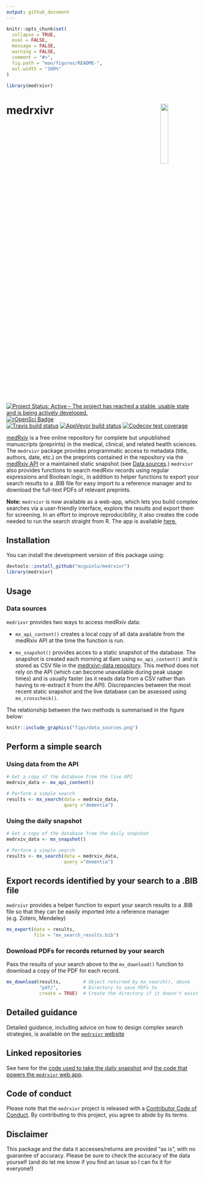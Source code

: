 ```yaml
---
output: github_document
---
```


<!-- README.md is generated from README.Rmd. Please edit that file -->

```r
knitr::opts_chunk$set(
  collapse = TRUE,
  eval = FALSE,
  message = FALSE,
  warning = FALSE,
  comment = "#>",
  fig.path = "man/figures/README-",
  out.width = "100%"
)

library(medrxivr)
```

# medrxivr <img src="man/figures/hex-medrxivr.png" align="right" width="20%" height="20%" />


<!-- badges: start -->
[![Project Status: Active – The project has reached a stable, usable state and is being actively developed.](https://www.repostatus.org/badges/latest/active.svg)](https://www.repostatus.org/#active)
[![rOpenSci Badge](https://badges.ropensci.org/380_status.svg)](https://github.com/ropensci/software-review/issues/380)
<br>
[![Travis build status](https://travis-ci.com/mcguinlu/medrxivr.svg?branch=master)](https://travis-ci.com/mcguinlu/medrxivr)
[![AppVeyor build status](https://ci.appveyor.com/api/projects/status/github/mcguinlu/medrxivr?branch=master&svg=true)](https://ci.appveyor.com/project/mcguinlu/medrxivr)
[![Codecov test coverage](https://codecov.io/gh/mcguinlu/medrxivr/branch/master/graph/badge.svg)](https://codecov.io/gh/mcguinlu/medrxivr?branch=master)
<!-- badges: end -->

[medRxiv](https://www.medrxiv.org/) is a free online repository for complete but unpublished manuscripts (preprints) in the medical, clinical, and related health sciences. The `medrxivr` package provides programmatic access to metadata (title, authors, date, etc.) on the preprints contained in the repository via the [medRxiv API](https://api.biorxiv.org/) or a maintained static snapshot (see [Data sources](#data-sources).) `medrxivr` also provides functions to search medRxiv records using regular expressions and Boolean logic, in addition to helper functions to export your search results to a .BIB file for easy import to a reference manager and to download the full-text PDFs of relevant preprints.

__Note:__ `medrxivr` is now available as a web-app, which lets you build complex searches via a user-friendly interface, explore the results and export them for screening. In an effort to improve reproducibility, it also creates the code needed to run the search straight from R. The app is available [here.](https://mcguinlu.shinyapps.io/medrxivr/)

## Installation

You can install the development version of this package using:

``` r
devtools::install_github("mcguinlu/medrxivr")
library(medrxivr)
```

## Usage

### Data sources

`medrixvr` provides two ways to access medRxiv data:  

  - `mx_api_content()` creates a local copy of all data available from the medRxiv API at the time the function is run.
  
  - `mx_snapshot()` provides acces to a static snapshot of the database. The snapshot is created each morning at 6am using `mx_api_content()` and is stored as CSV file in the [medrxivr-data repository](https://github.com/mcguinlu/medrxivr-data). This method does not rely on the API (which can become unavailable during peak usage times) and is usually faster (as it reads data from a CSV rather than having to re-extract it from the API). Discrepancies between the most recent static snapshot and the live database can be assessed using `mx_crosscheck()`.
  
The relationship between the two methods is summarised in the figure below:
  
``` r

knitr::include_graphics("figs/data_sources.png")
```
  
## Perform a simple search

### Using data from the API

``` r

# Get a copy of the database from the live API
medrxiv_data <- mx_api_content()

# Perform a simple search
results <- mx_search(data = medrxiv_data,
                     query ="dementia")

```

### Using the daily snapshot

``` r

# Get a copy of the database from the daily snapshot
medrxiv_data <- mx_snapshot()

# Perform a simple search
results <- mx_search(data = medrxiv_data,
                     query ="dementia")

```

## Export records identified by your search to a .BIB file

`medrxivr` provides a helper function to export your search results to a .BIB file so that they can be easily imported into a reference manager (e.g. Zotero, Mendeley)

```r

mx_export(data = results,
          file = "mx_search_results.bib")

```

### Download PDFs for records returned by your search

Pass the results of your search above to the `mx_download()` function to download a copy of the PDF for each record.

```r

mx_download(results,        # Object returned by mx_search(), above
            "pdf/",         # Directory to save PDFs to 
            create = TRUE)  # Create the directory if it doesn't exist

```

## Detailed guidance

Detailed guidance, including advice on how to design complex search strategies, is available on the [`medrxivr` website](https://mcguinlu.github.io/medrxivr/)

## Linked repositories

See here for the [code used to take the daily snapshot](https://github.com/mcguinlu/medrxivr-data) and [the code that powers the `medrxivr` web app](https://github.com/mcguinlu/medrxivr-app).

## Code of conduct

Please note that the `medrxivr` project is released with a
[Contributor Code of Conduct](CODE_OF_CONDUCT.md).
By contributing to this project, you agree to abide by its terms.

## Disclaimer

This package and the data it accesses/returns are provided "as is", with no guarantee of accuracy. Please be sure to check the accuracy of the data yourself (and do let me know if you find an issue so I can fix it for everyone!)

